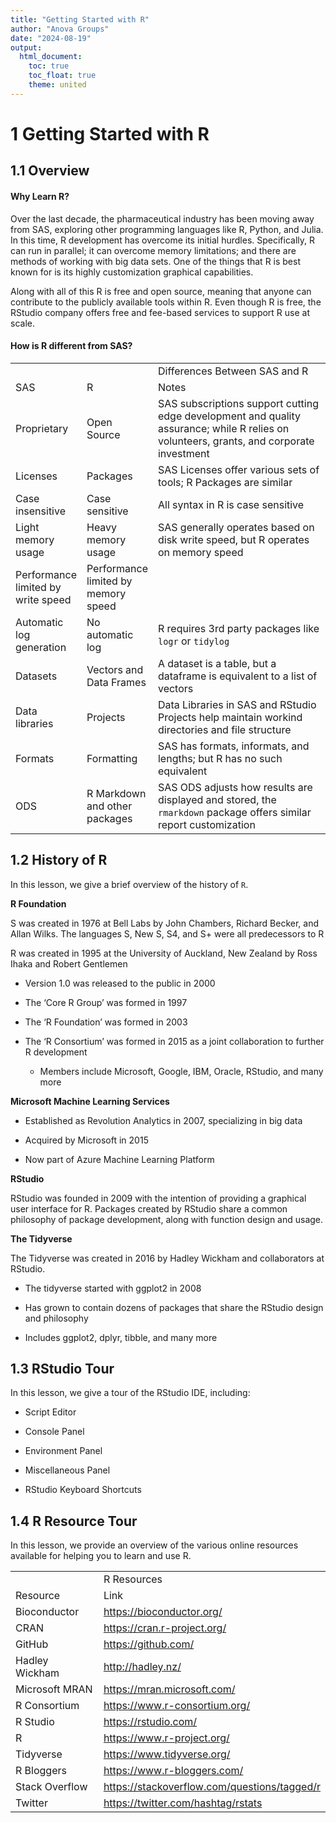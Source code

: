 ```yaml
---
title: "Getting Started with R"
author: "Anova Groups"
date: "2024-08-19"
output:
  html_document:
    toc: true
    toc_float: true
    theme: united
---
```


# **1 Getting Started with R**

## **1.1 Overview**

#### **Why Learn R?**

Over the last decade, the pharmaceutical industry has been moving away from SAS, exploring other programming languages like R, Python, and Julia. In this time, R development has overcome its initial hurdles. Specifically, R can run in parallel; it can overcome memory limitations; and there are methods of working with big data sets. One of the things that R is best known for is its highly customization graphical capabilities.

Along with all of this R is free and open source, meaning that anyone can contribute to the publicly available tools within R. Even though R is free, the RStudio company offers free and fee-based services to support R use at scale.

#### **How is R different from SAS?**

|                                    |                                     |                                                                                                                                          |
|------------------------------------|-------------------------------------|------------------------------------------------------------------------------------------------------------------------------------------|
|                                    |                                     | Differences Between SAS and R                                                                                                            |
| SAS                                | R                                   | Notes                                                                                                                                    |
| Proprietary                        | Open Source                         | SAS subscriptions support cutting edge development and quality assurance; while R relies on volunteers, grants, and corporate investment |
| Licenses                           | Packages                            | SAS Licenses offer various sets of tools; R Packages are similar                                                                         |
| Case insensitive                   | Case sensitive                      | All syntax in R is case sensitive                                                                                                        |
| Light memory usage                 | Heavy memory usage                  | SAS generally operates based on disk write speed, but R operates on memory speed                                                         |
| Performance limited by write speed | Performance limited by memory speed |                                                                                                                                          |
| Automatic log generation           | No automatic log                    | R requires 3rd party packages like `logr` or `tidylog`                                                                                   |
| Datasets                           | Vectors and Data Frames             | A dataset is a table, but a dataframe is equivalent to a list of vectors                                                                 |
| Data libraries                     | Projects                            | Data Libraries in SAS and RStudio Projects help maintain workind directories and file structure                                          |
| Formats                            | Formatting                          | SAS has formats, informats, and lengths; but R has no such equivalent                                                                    |
| ODS                                | R Markdown and other packages       | SAS ODS adjusts how results are displayed and stored, the `rmarkdown` package offers similar report customization                        |

## **1.2 History of R**

In this lesson, we give a brief overview of the history of `R`.

**R Foundation**

S was created in 1976 at Bell Labs by John Chambers, Richard Becker, and Allan Wilks. The languages S, New S, S4, and S+ were all predecessors to R

R was created in 1995 at the University of Auckland, New Zealand by Ross Ihaka and Robert Gentlemen

-   Version 1.0 was released to the public in 2000

-   The ‘Core R Group’ was formed in 1997

-   The ‘R Foundation’ was formed in 2003

-   The ‘R Consortium’ was formed in 2015 as a joint collaboration to further R development

    -   Members include Microsoft, Google, IBM, Oracle, RStudio, and many more

**Microsoft Machine Learning Services**

-   Established as Revolution Analytics in 2007, specializing in big data

-   Acquired by Microsoft in 2015

-   Now part of Azure Machine Learning Platform

**RStudio**

RStudio was founded in 2009 with the intention of providing a graphical user interface for R. Packages created by RStudio share a common philosophy of package development, along with function design and usage.

**The Tidyverse**

The Tidyverse was created in 2016 by Hadley Wickham and collaborators at RStudio.

-   The tidyverse started with ggplot2 in 2008

-   Has grown to contain dozens of packages that share the RStudio design and philosophy

-   Includes ggplot2, dplyr, tibble, and many more

## **1.3 RStudio Tour**

In this lesson, we give a tour of the RStudio IDE, including:

-   Script Editor

-   Console Panel

-   Environment Panel

-   Miscellaneous Panel

-   RStudio Keyboard Shortcuts

## **1.4 R Resource Tour**

In this lesson, we provide an overview of the various online resources available for helping you to learn and use R.

|                |                                                |
|----------------|------------------------------------------------|
|                | R Resources                                    |
| Resource       | Link                                           |
| Bioconductor   | <https://bioconductor.org/>                    |
| CRAN           | <https://cran.r-project.org/>                  |
| GitHub         | <https://github.com/>                          |
| Hadley Wickham | <http://hadley.nz/>                            |
| Microsoft MRAN | <https://mran.microsoft.com/>                  |
| R Consortium   | <https://www.r-consortium.org/>                |
| R Studio       | <https://rstudio.com/>                         |
| R              | <https://www.r-project.org/>                   |
| Tidyverse      | <https://www.tidyverse.org/>                   |
| R Bloggers     | <https://www.r-bloggers.com/>                  |
| Stack Overflow | <https://stackoverflow.com/questions/tagged/r> |
| Twitter        | <https://twitter.com/hashtag/rstats>           |
